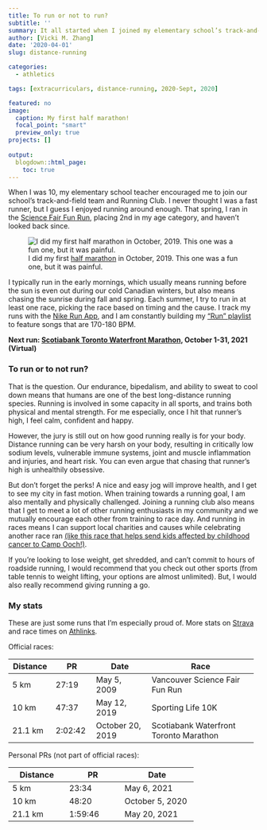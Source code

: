 ```yaml
---
title: To run or not to run?
subtitle: ''
summary: It all started when I joined my elementary school’s track-and-field team and now I am running multiple long-distance races each year. 
author: [Vicki M. Zhang]
date: '2020-04-01'
slug: distance-running

categories:
  - athletics

tags: [extracurriculars, distance-running, 2020-Sept, 2020]

featured: no
image:
  caption: My first half marathon!
  focal_point: "smart"
  preview_only: true
projects: []
  
output:
  blogdown::html_page:
    toc: true
---
```


When I was 10, my elementary school teacher encouraged me to join our school’s track-and-field team and Running Club. I never thought I was a fast runner, but I guess I enjoyed running around enough. That spring, I ran in the [Science Fair Fun Run](https://www.sciencefairs.ca/fun-run/), placing 2nd in my age category, and haven’t looked back since.

![I did my first [half marathon](http://www.torontowaterfrontmarathon.com/) in October, 2019. This one was a fun one, but it was painful.](featured.jpg)

I typically run in the early mornings, which usually means running before the sun is even out during our cold Canadian winters, but also means chasing the sunrise during fall and spring. Each summer, I try to run in at least one race, picking the race based on timing and the cause. I track my runs with the [Nike Run App](https://www.nike.com/ca/nrc-app), and I am constantly building my [“Run” playlist](https://open.spotify.com/playlist/1NDVIqEN5BpWLTp6D3GlNI) to feature songs that are 170-180 BPM.

**Next run: [Scotiabank Toronto Waterfront Marathon](http://www.torontowaterfrontmarathon.com/), October 1-31, 2021 (Virtual)**



### To run or to not run?

That is the question. Our endurance, bipedalism, and ability to sweat to cool down means that humans are one of the best long-distance running species. Running is involved in some capacity in all sports, and trains both physical and mental strength. For me especially, once I hit that runner’s high, I feel calm, confident and happy.

However, the jury is still out on how good running really is for your body. Distance running can be very harsh on your body, resulting in critically low sodium levels, vulnerable immune systems, joint and muscle inflammation and injuries, and heart risk. You can even argue that chasing that runner’s high is unhealthily obsessive.

But don’t forget the perks! A nice and easy jog will improve health, and I get to see my city in fast motion. When training towards a running goal, I am also mentally and physically challenged. Joining a running club also means that I get to meet a lot of other running enthusiasts in my community and we mutually encourage each other from training to race day. And running in races means I can support local charities and causes while celebrating another race ran [(like this race that helps send kids affected by childhood cancer to Camp Ooch!)](https://raceroster.com/events/2020/27499/sporting-life-10k-virtual-run).

If you’re looking to lose weight, get shredded, and can’t commit to hours of roadside running, I would recommend that you check out other sports (from table tennis to weight lifting, your options are almost unlimited). But, I would also really recommend giving running a go.

### My stats

These are just some runs that I'm especially proud of. More stats on [Strava](https://www.strava.com/athletes/vickiz) and race times on [Athlinks](https://www.athlinks.com/athletes/461374641).

Official races:

+---------------+---------------+--------------------+---------------------------------------+
| Distance      | PR            | Date               |Race                                   |
+===============+===============+====================+=======================================+
| 5 km          | 27:19         | May 5, 2009        |Vancouver Science Fair Fun Run         |
+---------------+---------------+--------------------+---------------------------------------+
| 10 km         | 47:37         | May 12, 2019       |Sporting Life 10K                      |
+---------------+---------------+--------------------+---------------------------------------+
| 21.1 km       | 2:02:42       | October 20, 2019   |Scotiabank Waterfront Toronto Marathon |
+---------------+---------------+--------------------+---------------------------------------+


Personal PRs (not part of official races):

+---------------+---------------+--------------------+
| Distance      | PR            | Date               |
+===============+===============+====================+
| 5 km          | 23:34         | May 6, 2021        |
+---------------+---------------+--------------------+
| 10 km         | 48:20         | October 5, 2020    |
+---------------+---------------+--------------------+
| 21.1 km       | 1:59:46       | May 20, 2021       |
+---------------+---------------+--------------------+



